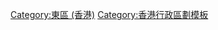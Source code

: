 {{HK DISTRICT
| DISTRICT NAME = [[東區 (香港)|東區]]
| DISTRICT_LOGO = Emblem of Eastern District, Hong Kong.svg
| NORTHERN DISTRICT = [[九龍城區]]、[[觀塘區]]（被[[維多利亞港]]相隔）
| WESTERN DISTRICT = [[灣仔區]]
| EASTERN DISTRICT = [[西貢區]]
| SOUTHERN DISTRICT = [[南區 (香港)|南區]]
| PLACE = {{nowrap begin}}[[北角]]（[[炮台山]]）- [[七姊妹 (香港)|七姊妹]] - [[鰂魚涌]]（[[太古城]]）<br />
[[西灣河]] - [[筲箕灣]]/[[愛秩序灣]] - [[柴灣峽]] - [[柴灣]] - [[小西灣]]{{nowrap end}}
| OTHER PLACE = [[寶馬山]] - [[柏架山]] - [[小馬山]] - [[畢拿山]] - [[大風坳 (畢拿山)|大風坳]] - [[康山]] - [[阿公岩]]（[[鯉魚門]]） -  [[白沙灣 (港島東區)|白沙灣]]（[[杏花邨]]） - [[西灣山 (柴灣)|西灣山]] - [[歌連臣角]]
}}

<includeonly>[[Category:東區 (香港)]]</includeonly><noinclude>[[Category:香港行政區劃模板]]</noinclude>